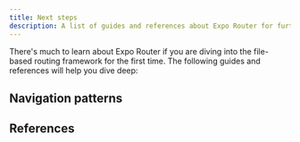 ```yaml
---
title: Next steps
description: A list of guides and references about Expo Router for further reading.
---
```




There's much to learn about Expo Router if you are diving into the file-based routing framework for the first time. The following guides and references will help you dive deep:

## Navigation patterns

<BoxLink
  title="Stack"
  href="/router/advanced/stack/"
  description="See Stack navigator's complete reference for more information on API methods."
  Icon={BookOpen02Icon}
/>

<BoxLink
  title="Tabs"
  href="/router/advanced/tabs/"
  description="See Tabs navigator's complete reference for more information on API methods."
  Icon={BookOpen02Icon}
/>

<BoxLink
  title="Drawer"
  href="/router/advanced/drawer/"
  description="Learn how to use Drawer navigator in Expo Router."
  Icon={BookOpen02Icon}
/>

<BoxLink
  title="Modals"
  href="/router/advanced/modals/"
  description="Learn how to use modals in Expo Router."
  Icon={BookOpen02Icon}
/>

<BoxLink
  title="Shared routes"
  description="Learn how to define shared routes or use arrays to use the same route multiple times with different layouts using Expo Router."
  href="/router/advanced/shared-routes/"
  Icon={BookOpen02Icon}
/>

## References

<BoxLink
  title="Authentication"
  href="/router/reference/authentication/"
  description="Learn how to implement authentication and protect routes with Expo Router."
  Icon={BookOpen02Icon}
/>

<BoxLink
  title="Redirects"
  href="/router/reference/authentication/"
  description="Learn how to implement authentication and protect routes with Expo Router."
  Icon={BookOpen02Icon}
/>

<BoxLink
  title="Hooks"
  href="/router/reference/hooks/"
  description="Learn how to interact with the in-app URL in Expo Router."
  Icon={BookOpen02Icon}
/>

<BoxLink
  title="Platform-specific Modules"
  href="/router/reference/platform-specific-modules/"
  description="Learn how to switch modules based on the platform in Expo Router."
  Icon={BookOpen02Icon}
/>

<BoxLink
  title="API Routes"
  href="/router/reference/api-routes/"
  description="Learn how to redirect URLs in Expo Router."
  Icon={BookOpen02Icon}
/>

<BoxLink
  title="Migration from React Native"
  href="/router/migrate/from-react-navigation/"
  description="Learn how to migrate an existing project using React Navigation to Expo Router."
  Icon={BookOpen02Icon}
/>

